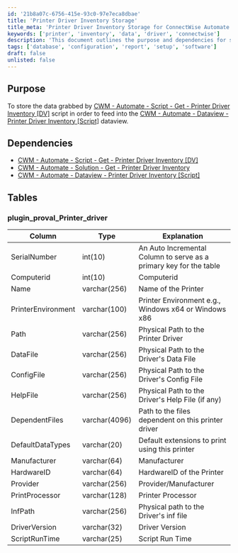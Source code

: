 ```yaml
---
id: '21b8a07c-6756-415e-93c0-97e7eca8dbae'
title: 'Printer Driver Inventory Storage'
title_meta: 'Printer Driver Inventory Storage for ConnectWise Automate'
keywords: ['printer', 'inventory', 'data', 'driver', 'connectwise']
description: 'This document outlines the purpose and dependencies for storing printer driver inventory data in ConnectWise Automate. It details the structure of the database table used for this inventory, including the necessary columns and their explanations.'
tags: ['database', 'configuration', 'report', 'setup', 'software']
draft: false
unlisted: false
---
```

## Purpose

To store the data grabbed by [CWM - Automate - Script - Get - Printer Driver Inventory [DV]](https://proval.itglue.com/DOC-5078775-10854806) script in order to feed into the [CWM - Automate - Dataview - Printer Driver Inventory [Script]](https://proval.itglue.com/DOC-5078775-10854809) dataview.

## Dependencies

- [CWM - Automate - Script - Get - Printer Driver Inventory [DV]](https://proval.itglue.com/DOC-5078775-10854806)
- [CWM - Automate - Solution - Get - Printer Driver Inventory](https://proval.itglue.com/DOC-5078775-10854823)
- [CWM - Automate - Dataview - Printer Driver Inventory [Script]](https://proval.itglue.com/DOC-5078775-10854809)

## Tables

### plugin_proval_Printer_driver

| Column             | Type          | Explanation                                                  |
|--------------------|---------------|-------------------------------------------------------------|
| SerialNumber       | int(10)      | An Auto Incremental Column to serve as a primary key for the table |
| Computerid         | int(10)      | Computerid                                                  |
| Name               | varchar(256)  | Name of the Printer                                         |
| PrinterEnvironment  | varchar(100)  | Printer Environment e.g., Windows x64 or Windows x86      |
| Path               | varchar(256)  | Physical Path to the Printer Driver                        |
| DataFile           | varchar(256)  | Physical Path to the Driver's Data File                    |
| ConfigFile         | varchar(256)  | Physical Path to the Driver's Config File                  |
| HelpFile           | varchar(256)  | Physical Path to the Driver's Help File (if any)          |
| DependentFiles     | varchar(4096) | Path to the files dependent on this printer driver         |
| DefaultDataTypes   | varchar(20)   | Default extensions to print using this printer             |
| Manufacturer       | varchar(64)   | Manufacturer                                               |
| HardwareID         | varchar(64)   | HardwareID of the Printer                                  |
| Provider           | varchar(256)  | Provider/Manufacturer                                      |
| PrintProcessor     | varchar(128)  | Printer Processor                                          |
| InfPath            | varchar(256)  | Physical path to the Driver's inf file                     |
| DriverVersion      | varchar(32)   | Driver Version                                            |
| ScriptRunTime      | varchar(25)   | Script Run Time                                           |











